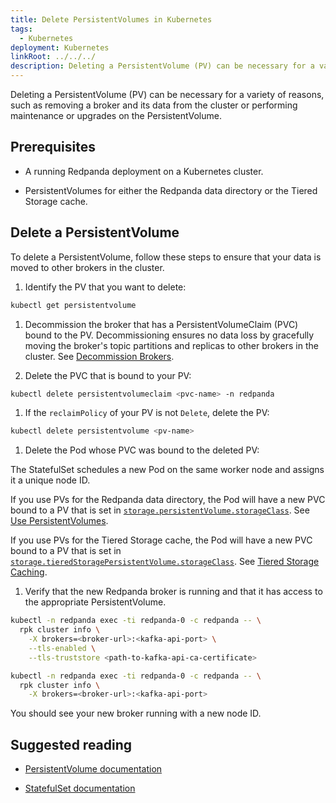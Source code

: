 ```yaml
---
title: Delete PersistentVolumes in Kubernetes
tags:
  - Kubernetes
deployment: Kubernetes
linkRoot: ../../../
description: Deleting a PersistentVolume (PV) can be necessary for a variety of reasons, such as removing a broker and its data from the cluster or performing maintenance or upgrades on the PersistentVolume.
---
```


<head>
    <meta name="title" content="Delete PersistentVolumes in Kubernetes | Redpanda Docs"/>
    <meta name="description" content="Deleting a PersistentVolume (PV) can be necessary for a variety of reasons, such as removing a broker and its data from the cluster or performing maintenance or upgrades on the PersistentVolume."/>
    <link rel="canonical" href="https://docs.redpanda.com/docs/manage/kubernetes/delete-persistentvolume/" />
</head>


Deleting a PersistentVolume (PV) can be necessary for a variety of reasons, such as removing a broker and its data from the cluster or performing maintenance or upgrades on the PersistentVolume.

## Prerequisites

- A running Redpanda deployment on a Kubernetes cluster.

- PersistentVolumes for either the Redpanda data directory or the Tiered Storage cache.

## Delete a PersistentVolume

To delete a PersistentVolume, follow these steps to ensure that your data is moved to other brokers in the cluster.

1. Identify the PV that you want to delete:

  ```bash
  kubectl get persistentvolume
  ```

1. Decommission the broker that has a PersistentVolumeClaim (PVC) bound to the PV. Decommissioning ensures no data loss by gracefully moving the broker's topic partitions and replicas to other brokers in the cluster. See [Decommission Brokers](../decommission-brokers).

1. Delete the PVC that is bound to your PV:

  ```bash
  kubectl delete persistentvolumeclaim <pvc-name> -n redpanda
  ```

1. If the `reclaimPolicy` of your PV is not `Delete`, delete the PV:

  ```bash
  kubectl delete persistentvolume <pv-name>
  ```

1. Delete the Pod whose PVC was bound to the deleted PV:

  The StatefulSet schedules a new Pod on the same worker node and assigns it a unique node ID.

  If you use PVs for the Redpanda data directory, the Pod will have a new PVC bound to a PV that is set in [`storage.persistentVolume.storageClass`](../../../reference/redpanda-helm-spec#storagepersistentvolumestorageclass). See [Use PersistentVolumes](../configure-storage).

  If you use PVs for the Tiered Storage cache, the Pod will have a new PVC bound to a PV that is set in [`storage.tieredStoragePersistentVolume.storageClass`](../../../reference/redpanda-helm-spec#storagetieredstoragepersistentvolumestorageclass). See [Tiered Storage Caching](../tiered-storage#caching).

1. Verify that the new Redpanda broker is running and that it has access to the appropriate PersistentVolume.

  <Tabs groupId="tls" queryString>
  <TabItem value="enabled" label="TLS Enabled">

  ```bash
  kubectl -n redpanda exec -ti redpanda-0 -c redpanda -- \
    rpk cluster info \
      -X brokers=<broker-url>:<kafka-api-port> \
      --tls-enabled \
      --tls-truststore <path-to-kafka-api-ca-certificate>
  ```

  </TabItem>
  <TabItem value="disabled" label="TLS Disabled">

  ```bash
  kubectl -n redpanda exec -ti redpanda-0 -c redpanda -- \
    rpk cluster info \
      -X brokers=<broker-url>:<kafka-api-port>
  ```

  </TabItem>
  </Tabs>

  You should see your new broker running with a new node ID.

## Suggested reading

- [PersistentVolume documentation](https://kubernetes.io/docs/concepts/storage/persistent-volumes/)

- [StatefulSet documentation](https://kubernetes.io/docs/concepts/workloads/controllers/statefulset/)